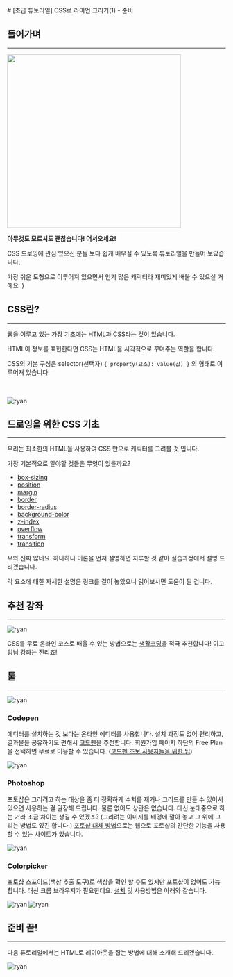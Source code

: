 
<LayoutBase type="mdx" date="2016.11">
  # [초급 튜토리얼] CSS로 라이언 그리기(1) - 준비



  ## 들어가며
  ---
  <img src="/images/exprience/mmt/ryan1.jfif" alt="" width="400" className="m0-auto mt20" />

  **아무것도 모르셔도 괜찮습니다! 어서오세요!**

  CSS 드로잉에 관심 있으신 분들 보다 쉽게 배우실 수 있도록 튜토리얼을 만들어 보았습니다.

  가장 쉬운 도형으로 이루어져 있으면서 인기 많은 캐릭터라 재미있게 배울 수 있으실 거에요 :)



  ## CSS란?
  ---
  <img src="/images/exprience/mmt/ryan2.jfif" alt="" />

  <br/>
  웹을 이루고 있는 가장 기초에는 HTML과 CSS라는 것이 있습니다.

  HTML이 정보를 표현한다면 CSS는 HTML을 시각적으로 꾸며주는 역할을 합니다.

  CSS의 기본 구성은 selector(선택자) `{ property(요소): value(값) }` 의 형태로 이루어져 있습니다.
  <br/><br/><br/>

  ![ryan](/images/exprience/mmt/ryan3.png)



  ## 드로잉을 위한 CSS 기초
  ---
  우리는 최소한의 HTML을 사용하여 CSS 만으로 캐릭터를 그려볼 것 입니다.

  가장 기본적으로 알야할 것들은 무엇이 있을까요?

  - <a href="https://developer.mozilla.org/ko/docs/Web/CSS/box-sizing" target="_blank">box-sizing</a>
  - <a href="https://developer.mozilla.org/ko/docs/Web/CSS/position" target="_blank">position</a>
  - <a href="https://developer.mozilla.org/ko/docs/Web/CSS/margin" target="_blank">margin</a>
  - <a href="https://developer.mozilla.org/ko/docs/Web/CSS/border" target="_blank">border</a>
  - <a href="https://developer.mozilla.org/ko/docs/Web/CSS/border-radius" target="_blank">border-radius</a>
  - <a href="https://developer.mozilla.org/ko/docs/Web/CSS/background-color" target="_blank">background-color</a>
  - <a href="https://developer.mozilla.org/ko/docs/Web/CSS/z-index" target="_blank">z-index</a>
  - <a href="https://developer.mozilla.org/ko/docs/Web/CSS/overflow" target="_blank">overflow</a>
  - <a href="https://developer.mozilla.org/ko/docs/Web/CSS/transform" target="_blank">transform</a>
  - <a href="https://developer.mozilla.org/ko/docs/Web/CSS/transition" target="_blank">transition</a>

  우와 진짜 많네요. 하나하나 이론을 먼저 설명하면 지루할 것 같아 실습과정에서 설명 드리겠습니다.

  각 요소에 대한 자세한 설명은 링크를 걸어 놓았으니 읽어보시면 도움이 될 겁니다.



  ## 추천 강좌
  ---
  ![ryan](/images/exprience/mmt/ryan4.png)

  CSS를 무료 온라인 코스로 배울 수 있는 방법으로는 <a href="https://opentutorials.org/course/1" target="_blank">생활코딩</a>을 적극 추천합니다! 이고잉님 강좌는 진리죠!



  ## 툴
  ---
  ![ryan](/images/exprience/mmt/ryan5.png)



  ### Codepen

  에디터를 설치하는 것 보다는 온라인 에디터를 사용합니다. 설치 과정도 없어 편리하고, 결과물을 공유하기도 편해서 <a href="https://codepen.io/" target="_blank">코드펜</a>을 추천합니다. 회원가입 페이지 하단의 Free Plan을 선택하면 무료로 이용할 수 있습니다. (<a
  href="https://www.hongkiat.com/blog/codepen-tips-beginners/" target="_blank">코드펜 초보 사용자들을 위한 팁</a>)

  ![ryan](/images/exprience/mmt/ryan6.png)



  ### Photoshop

  포토샵은 그리려고 하는 대상을 좀 더 정확하게 수치를 재거나 그리드를 만들 수 있어서 있으면 사용하는 걸 권장해 드립니다. 물론 없어도 상관은 없습니다. 대신 눈대중으로 하는 거라 조금 차이는 생길 수 있겠죠? (그리려는 이미지를 배경에 깔아 놓고 그 위에 그리는 방법도 있긴 합니다.) <a href="https://pixlr.com/editor/" target="_blank">포토샵 대체 방법</a>으로는 웹으로 포토샵의 간단한 기능을 사용할 수 있는 사이트가 있습니다.

  ![ryan](/images/exprience/mmt/ryan7.png)



  ### Colorpicker

  포토샵 스포이드(색상 추출 도구)로 색상을 확인 할 수도 있지만 포토샵이 없어도 가능합니다. 대신 크롬 브라우저가 필요한데요. <a href="https://chromewebstore.google.com/detail/colorpick-eyedropper/ohcpnigalekghcmgcdcenkpelffpdolg?hl=ko&pli=1" target="_blank">설치</a> 및 사용방법은 아래와 같습니다.

  ![ryan](/images/exprience/mmt/ryan8.png)
  ![ryan](/images/exprience/mmt/ryan9.png)



  ## 준비 끝!
  ---
  다음 튜토리얼에서는 HTML로 레이아웃을 잡는 방법에 대해 소개해 드리겠습니다.

  ![ryan](/images/exprience/mmt/ryan10.png)
</LayoutBase>